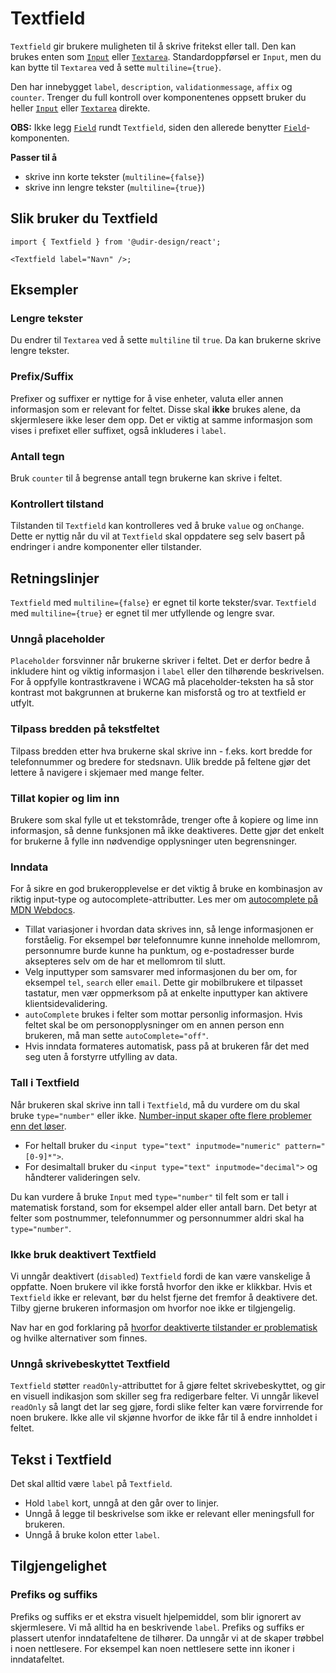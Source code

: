 
<Meta of={TextfieldStories} />

# Textfield

`Textfield` gir brukere muligheten til å skrive fritekst eller tall. Den kan brukes enten som [`Input`](/docs/components-input--docs) eller [`Textarea`](/docs/components-textarea--docs). Standardoppførsel er `Input`, men du kan bytte til `Textarea` ved å sette `multiline={true}`.

Den har innebygget `label`, `description`, `validationmessage`, `affix` og `counter`. Trenger du full kontroll over komponentenes oppsett bruker du heller [`Input`](/docs/components-input--docs) eller [`Textarea`](/docs/components-textarea--docs) direkte.

**OBS:** Ikke legg [`Field`](/docs/komponenter-field--docs) rundt `Textfield`, siden den allerede benytter [`Field`](/docs/komponenter-field--docs)-komponenten.

**Passer til å**

- skrive inn korte tekster (`multiline={false}`)
- skrive inn lengre tekster (`multiline={true}`)

## Slik bruker du Textfield

<Primary />
<Controls />

```tsx
import { Textfield } from '@udir-design/react';

<Textfield label="Navn" />;
```

## Eksempler

### Lengre tekster

Du endrer til `Textarea` ved å sette `multiline` til `true`. Da kan brukerne skrive lengre tekster.

<Canvas of={TextfieldStories.Rows} />

### Prefix/Suffix

Prefixer og suffixer er nyttige for å vise enheter, valuta eller annen informasjon som er relevant for feltet. Disse skal **ikke** brukes alene, da skjermlesere ikke leser dem opp. Det er viktig at samme informasjon som vises i prefixet eller suffixet, også inkluderes i `label`.

<Canvas of={TextfieldStories.Affix} />

### Antall tegn

Bruk `counter` til å begrense antall tegn brukerne kan skrive i feltet.

<Canvas of={TextfieldStories.Counter} />

### Kontrollert tilstand

Tilstanden til `Textfield` kan kontrolleres ved å bruke `value` og `onChange`. Dette er nyttig når du vil at `Textfield` skal oppdatere seg selv basert på endringer i andre komponenter eller tilstander.

<Canvas of={TextfieldStories.Controlled} />

## Retningslinjer

`Textfield` med `multiline={false}` er egnet til korte tekster/svar. `Textfield` med `multiline={true}` er egnet til mer utfyllende og lengre svar.

### Unngå placeholder

`Placeholder` forsvinner når brukerne skriver i feltet. Det er derfor bedre å inkludere hint og viktig informasjon i `label` eller den tilhørende beskrivelsen. For å oppfylle kontrastkravene i WCAG må placeholder-teksten ha så stor kontrast mot bakgrunnen at brukerne kan misforstå og tro at textfield er utfylt.

### Tilpass bredden på tekstfeltet

Tilpass bredden etter hva brukerne skal skrive inn - f.eks. kort bredde for telefonnummer og bredere for stedsnavn. Ulik bredde på feltene gjør det lettere å navigere i skjemaer med mange felter.

### Tillat kopier og lim inn

Brukere som skal fylle ut et tekstområde, trenger ofte å kopiere og lime inn informasjon, så denne funksjonen må ikke deaktiveres. Dette gjør det enkelt for brukerne å fylle inn nødvendige opplysninger uten begrensninger.

### Inndata

For å sikre en god brukeropplevelse er det viktig å bruke en kombinasjon av riktig input-type og autocomplete-attributter. Les mer om [autocomplete på MDN Webdocs](https://developer.mozilla.org/en-US/docs/Web/HTML/Reference/Attributes/autocomplete).

- Tillat variasjoner i hvordan data skrives inn, så lenge informasjonen er forståelig. For eksempel bør telefonnumre kunne inneholde mellomrom, personnumre burde kunne ha punktum, og e-postadresser burde aksepteres selv om de har et mellomrom til slutt.
- Velg inputtyper som samsvarer med informasjonen du ber om, for eksempel `tel`, `search` eller `email`. Dette gir mobilbrukere et tilpasset tastatur, men vær oppmerksom på at enkelte inputtyper kan aktivere klientsidevalidering.
- `autoComplete` brukes i felter som mottar personlig informasjon. Hvis feltet skal be om personopplysninger om en annen person enn brukeren, må man sette `autoComplete="off"`.
- Hvis inndata formateres automatisk, pass på at brukeren får det med seg uten å forstyrre utfylling av data.

### Tall i Textfield

Når brukeren skal skrive inn tall i `Textfield`, må du vurdere om du skal bruke `type="number"` eller ikke. [Number-input skaper ofte flere problemer enn det løser](https://stackoverflow.blog/2022/12/26/why-the-number-input-is-the-worst-input/).

- For heltall bruker du `<input type="text" inputmode="numeric" pattern="[0-9]*">`.
- For desimaltall bruker du `<input type="text" inputmode="decimal">` og håndterer valideringen selv.

Du kan vurdere å bruke `Input` med `type="number"` til felt som er tall i matematisk forstand, som for eksempel alder eller antall barn. Det betyr at felter som postnummer, telefonnummer og personnummer aldri skal ha `type="number"`.

### Ikke bruk deaktivert Textfield

Vi unngår deaktivert (`disabled`) `Textfield` fordi de kan være vanskelige å oppfatte. Noen brukere vil ikke forstå hvorfor den ikke er klikkbar. Hvis et `Textfield` ikke er relevant, bør du helst fjerne det fremfor å deaktivere det. Tilby gjerne brukeren informasjon om hvorfor noe ikke er tilgjengelig.

Nav har en god forklaring på [hvorfor deaktiverte tilstander er problematisk](https://aksel.nav.no/god-praksis/artikler/deaktiverte-tilstander) og hvilke alternativer som finnes.

<DisabledEx />

### Unngå skrivebeskyttet Textfield

`Textfield` støtter `readOnly`-attributtet for å gjøre feltet skrivebeskyttet, og gir en visuell indikasjon
som skiller seg fra redigerbare felter. Vi unngår likevel `readOnly` så langt det lar seg gjøre, fordi
slike felter kan være forvirrende for noen brukere. Ikke alle vil skjønne hvorfor de ikke får til å
endre innholdet i feltet.

<ReadOnlyEx />

## Tekst i Textfield

Det skal alltid være `label` på `Textfield`.

- Hold `label` kort, unngå at den går over to linjer.
- Unngå å legge til beskrivelse som ikke er relevant eller meningsfull for brukeren.
- Unngå å bruke kolon etter `label`.

## Tilgjengelighet

### Prefiks og suffiks

Prefiks og suffiks er et ekstra visuelt hjelpemiddel, som blir ignorert av skjermlesere. Vi må alltid ha en beskrivende `label`. Prefiks og suffiks er plassert utenfor inndatafeltene de tilhører. Da unngår vi at de skaper trøbbel i noen nettlesere. For eksempel kan noen nettlesere sette inn ikoner i inndatafeltet.
